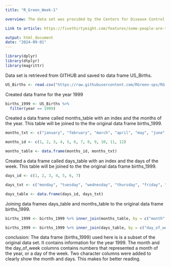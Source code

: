 ---
title: "R_Green_Week-1"

overview: The data set was provided by the Centers for Disease Control and Prevention's National Center for Health Statistics. It contains records of births in the United States between 1994 and 2003. The article discusses the effects of people's superstion on the number of delivers on Friday the 13th.

Link to article: https://fivethirtyeight.com/features/some-people-are-too-superstitious-to-have-a-baby-on-friday-the-13th/

output: html_document
date: "2024-09-01"
---

```{r}
library(dplyr)
library(dtplyr)
library(magrittr)
```


Data set is retrieved from GITHUB and saved to data frame US_Births.

```{r retrieve-from-github, include=FALSE, paged.print=FALSE}
US_Births <- read.csv("https://raw.githubusercontent.com/RGreen-sps/RG-Week-1/main/US_births_1994-2003_CDC_NCHS.csv")
```


Created data frame for the year 1999

```{r Filter-for-1999}
births_1999 <- US_Births %>% 
  filter(year == 1999)
```


Created a data frame called months_table with an index and the months of the year. This table will be joined to the the original data frame births_1999.

```{r creating-months-dataframe}

months_txt <- c("january", "february", "march", "april", "may", "june", "july", "august", "september", "october", "november", "december")

months_id <- c(1, 2, 3, 4, 5, 6, 7, 8, 9, 10, 11, 12)

months_table <- data.frame(months_id, months_txt)

```


Created a data frame called days_table with an index and the days of the week. This table will be joined to the the original data frame births_1999.

```{r creating-days-dataframe}
days_id <- c(1, 2, 3, 4, 5, 6, 7)

days_txt <- c("monday", "tuesday", "wednesday", "thursday", "friday", "saturday", "sunday")

days_table <- data.frame(days_id, days_txt)

```


Joining data frames days_table and months_table to the original data frame births_1999. 

```{r joining-dataframes-months-days}

births_1999 <- births_1999 %>% inner_join(months_table, by = c("month" = "months_id"))

births_1999 <- births_1999 %>% inner_join(days_table, by = c("day_of_week" = "days_id"))

```

conclusion: The data frame (births_1999) used here is is a subset of the original data set. It contains information for the year 1999. The month and the day_of_week columns contains numbers that represented a month of the year, or a day of the week. Two character columns were added to clearly show the month and days. This makes for better reading.